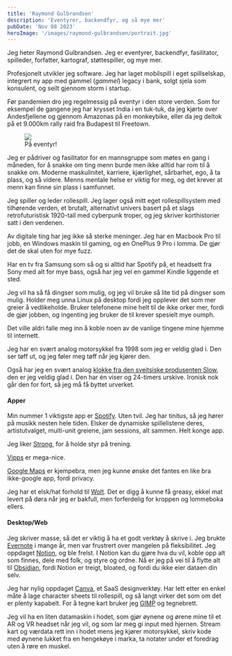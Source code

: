 ```yaml
---
title: 'Raymond Gulbrandsen'
description: 'Eventyrer, backendfyr, og så mye mer'
pubDate: 'Nov 08 2023'
heroImage: '/images/raymond-gulbrandsen/portrait.jpg'
---
```







<Question1/>

Jeg heter Raymond Gulbrandsen. Jeg er eventyrer, backendfyr, fasilitator, spilleder, forfatter, kartograf, støttespiller, og mye mer.

Profesjonelt utvikler jeg software. Jeg har laget mobilspill i eget spillselskap, integrert ny app med gammel (_gammel_) legacy i bank, solgt sjela som konsulent, og seilt gjennom storm i startup.

Før pandemien dro jeg regelmessig på eventyr i den store verden. Som for eksempel de gangene jeg har krysset India i en tuk-tuk, da jeg kjørte over Andesfjellene og gjennom Amazonas på en monkeybike, eller da jeg deltok på et 9.000km rally raid fra Budapest til Freetown.

<figure>
    <img src='/images/raymond-gulbrandsen/raymond-eventyr.jpg'/>
    <figcaption>
        På eventyr!
    </figcaption>
</figure>

Jeg er pådriver og fasilitator for en mannsgruppe som møtes en gang i måneden, for å snakke om ting menn burde men ikke alltid har rom til å snakke om. Moderne maskulinitet, karriere, kjærlighet, sårbarhet, ego, å ta plass, og så videre. Menns mentale helse er viktig for meg, og det krever at menn kan finne sin plass i samfunnet.

Jeg spiller og leder rollespill. Jeg lager også mitt eget rollespillsystem med tilhørende verden, et brutalt, alternativt univers basert på et slags retrofuturistisk 1920-tall med cyberpunk troper, og jeg skriver korthistorier satt i den verdenen.


<Question2/>

Av digitale ting har jeg ikke så sterke meninger. Jeg har en Macbook Pro til jobb, en Windows maskin til gaming, og en OnePlus 9 Pro i lomma. De gjør det de skal uten for mye fuzz.

Har en tv fra Samsung som så og si alltid har Spotify på, et headsett fra Sony med alt for mye bass, også har jeg vel en gammel Kindle liggende et sted.

Jeg vil ha så få dingser som mulig, og jeg vil bruke så lite tid på dingser som mulig. Holder meg unna Linux på desktop fordi jeg opplever det som mer greier å vedlikeholde.
Bruker telefonene mine helt til de ikke orker mer, fordi de gjør jobben, og ingenting jeg bruker de til krever spesielt mye oumph.

Det ville aldri falle meg inn å koble noen av de vanlige tingene mine hjemme til internett.

Jeg har en svært analog motorsykkel fra 1998 som jeg er veldig glad i. Den ser tøff ut, og jeg føler meg tøff når jeg kjører den.

Også har jeg en svært analog [klokke fra den sveitsiske produsenten Slow](https://www.slow-watches.com/product/slow-jo-17-swiss-one-hand-watch/), den er jeg veldig glad i.
Den har én viser og 24-timers urskive. Ironisk nok går den for fort, så jeg må få byttet urverket.


<Question3/>

#### Apper

Min nummer 1 viktigste app er [Spotify](https://open.spotify.com/). Uten tvil. Jeg har tinitus, så jeg hører på musikk nesten hele tiden. Elsker de dynamiske spillelistene deres, artistutvalget, multi-unit greiene, jam sessions, alt sammen. Helt konge app.

Jeg liker [Strong](https://www.strong.app/), for å holde styr på trening.

[Vipps](https://vipps.no/) er mega-nice.

[Google Maps](https://www.google.com/maps) er kjempebra, men jeg kunne ønske det fantes en like bra ikke-google app, fordi privacy.

Jeg har et elsk/hat forhold til [Wolt](https://wolt.com/nb/nor). Det er digg å kunne få greasy, ekkel mat levert på døra når jeg er bakfull, men forferdelig for kroppen og lommeboka ellers.

#### Desktop/Web

Jeg skriver masse, så det er viktig å ha et godt verktøy å skrive i.  Jeg brukte [Evernote](https://evernote.com/) i mange år, men var frustrert over mangelen på fleksibilitet.
Jeg oppdaget [Notion](https://www.notion.so/), og ble frelst. I Notion kan du gjøre hva du vil, koble opp alt som finnes, dele med folk, og styre og ordne.
Nå er jeg på vei til å flytte alt til [Obsidian](https://obsidian.md/), fordi Notion er treigt, bloated, og fordi du ikke eier dataen din selv.

Jeg har nylig oppdaget [Canva](https://www.canva.com/), et SaaS designverktøy. Har lett etter en enkel måte å lage character sheets til rollespill, og så langt virker det som om det er
plenty kapabelt. For å tegne kart bruker jeg [GIMP](https://www.gimp.org/) og tegnebrett.

<Question4/>

Jeg vil ha en liten datamaskin i hodet, som gjør øynene og ørene mine til et AR og VR headset når jeg vil, og som lar meg gi input med hjernen.
Stream kart og værdata rett inn i hodet mens jeg kjører motorsykkel, skriv kode med øynene lukket fra en hengekøye i marka, ta notater under et foredrag uten å røre en muskel.
